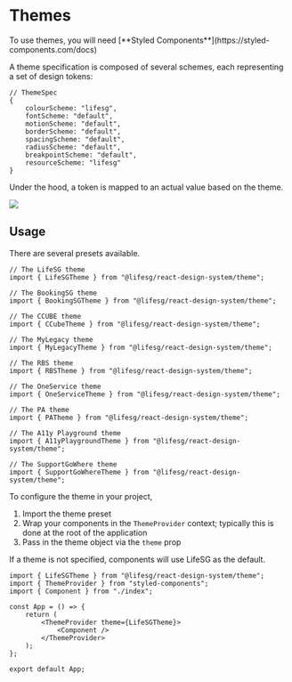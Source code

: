 
<Meta title="Foundations/Themes/Introduction" />

# Themes

<DocInfo>
    To use themes, you will need [**Styled
    Components**](https://styled-components.com/docs)
</DocInfo>

A theme specification is composed of several schemes, each representing a set of design tokens:

```tsx
// ThemeSpec
{
    colourScheme: "lifesg",
    fontScheme: "default",
    motionScheme: "default",
    borderScheme: "default",
    spacingScheme: "default",
    radiusScheme: "default",
    breakpointScheme: "default",
    resourceScheme: "lifesg"
}
```

Under the hood, a token is mapped to an actual value based on the theme.

<img src="./img/theme-token-mapping.png" />

## Usage

There are several presets available.

```tsx
// The LifeSG theme
import { LifeSGTheme } from "@lifesg/react-design-system/theme";

// The BookingSG theme
import { BookingSGTheme } from "@lifesg/react-design-system/theme";

// The CCUBE theme
import { CCubeTheme } from "@lifesg/react-design-system/theme";

// The MyLegacy theme
import { MyLegacyTheme } from "@lifesg/react-design-system/theme";

// The RBS theme
import { RBSTheme } from "@lifesg/react-design-system/theme";

// The OneService theme
import { OneServiceTheme } from "@lifesg/react-design-system/theme";

// The PA theme
import { PATheme } from "@lifesg/react-design-system/theme";

// The A11y Playground theme
import { A11yPlaygroundTheme } from "@lifesg/react-design-system/theme";

// The SupportGoWhere theme
import { SupportGoWhereTheme } from "@lifesg/react-design-system/theme";
```

To configure the theme in your project,

1. Import the theme preset
2. Wrap your components in the `ThemeProvider` context; typically this is done at the root of the application
3. Pass in the theme object via the `theme` prop

<DocNote>
    If a theme is not specified, components will use LifeSG as the default.
</DocNote>

```tsx
import { LifeSGTheme } from "@lifesg/react-design-system/theme";
import { ThemeProvider } from "styled-components";
import { Component } from "./index";

const App = () => {
    return (
        <ThemeProvider theme={LifeSGTheme}>
            <Component />
        </ThemeProvider>
    );
};

export default App;
```
